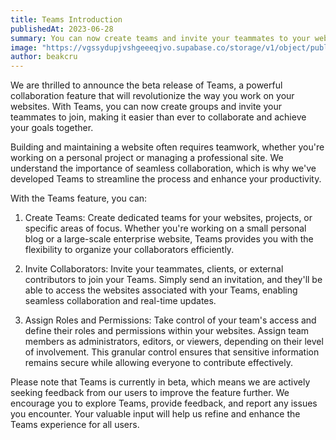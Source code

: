 ```yaml
---
title: Teams Introduction
publishedAt: 2023-06-28
summary: You can now create teams and invite your teammates to your websites.
image: "https://vgssydupjvshgeeeqjvo.supabase.co/storage/v1/object/public/images/Introducing%20Teams%20on%20loglib%20(4).png"
author: beakcru
---
```


We are thrilled to announce the beta release of Teams, a powerful collaboration feature that will revolutionize the way you work on your websites. With Teams, you can now create groups and invite your teammates to join, making it easier than ever to collaborate and achieve your goals together.

Building and maintaining a website often requires teamwork, whether you're working on a personal project or managing a professional site. We understand the importance of seamless collaboration, which is why we've developed Teams to streamline the process and enhance your productivity.

With the Teams feature, you can:

1. Create Teams: Create dedicated teams for your websites, projects, or specific areas of focus. Whether you're working on a small personal blog or a large-scale enterprise website, Teams provides you with the flexibility to organize your collaborators efficiently.

2. Invite Collaborators: Invite your teammates, clients, or external contributors to join your Teams. Simply send an invitation, and they'll be able to access the websites associated with your Teams, enabling seamless collaboration and real-time updates.

3. Assign Roles and Permissions: Take control of your team's access and define their roles and permissions within your websites. Assign team members as administrators, editors, or viewers, depending on their level of involvement. This granular control ensures that sensitive information remains secure while allowing everyone to contribute effectively.

Please note that Teams is currently in beta, which means we are actively seeking feedback from our users to improve the feature further. We encourage you to explore Teams, provide feedback, and report any issues you encounter. Your valuable input will help us refine and enhance the Teams experience for all users.
